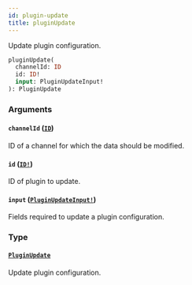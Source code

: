 ```yaml
---
id: plugin-update
title: pluginUpdate
---
```


Update plugin configuration.

```graphql
pluginUpdate(
  channelId: ID
  id: ID!
  input: PluginUpdateInput!
): PluginUpdate

```

### Arguments

#### `channelId` ([`ID`](../../../developer/api-reference/scalars/id))

ID of a channel for which the data should be modified.

#### `id` ([`ID!`](../../../developer/api-reference/scalars/id))

ID of plugin to update.

#### `input` ([`PluginUpdateInput!`](../../../developer/api-reference/inputs/plugin-update-input))

Fields required to update a plugin configuration.

### Type

#### [`PluginUpdate`](../../../developer/api-reference/objects/plugin-update)

Update plugin configuration.

